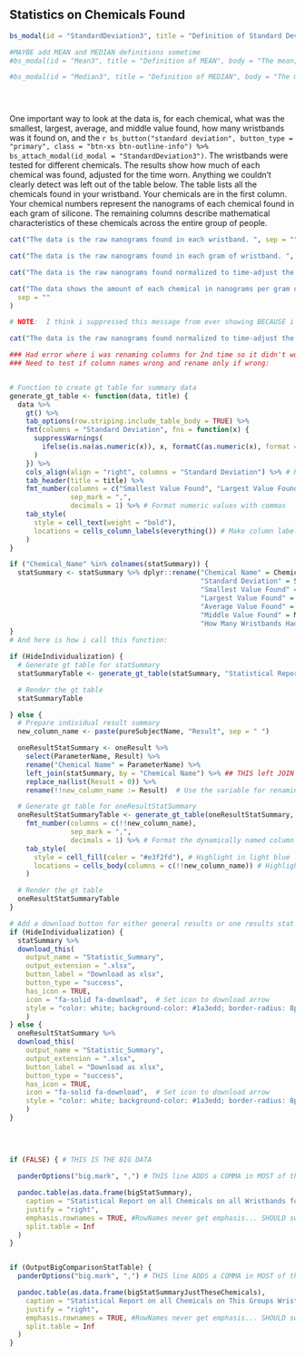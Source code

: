 


## Statistics on Chemicals Found

```r


bs_modal(id = "StandardDeviation3", title = "Definition of Standard Deviation", body = "Standard deviation is a measure of how spread out all the results are from the average. A bigger standard deviation means the numbers are more spread out, while a smaller one means they're closer to the average.")

#MAYBE add MEAN and MEDIAN definitions sometime
#bs_modal(id = "Mean3", title = "Definition of MEAN", body = "The mean, or average, is the total of all the numbers divided by how many numbers there are. It’s a way to find the 'typical' value of a set of numbers.")

#bs_modal(id = "Median3", title = "Definition of MEDIAN", body = "The median is the middle value in a list of numbers sorted from smallest to largest. It’s the one right in the middle. It shows the 'center' of the data without being affected by very high or very low numbers.")


  
```



One important way to look at the data is, for each chemical, what was the smallest, largest, average, and middle value found, how many wristbands was it found on, and the `r bs_button("standard deviation", button_type = "primary", class = "btn-xs btn-outline-info") %>% bs_attach_modal(id_modal = "StandardDeviation3")`. The wristbands were tested for different chemicals. The results show how much of each chemical was found, adjusted for the time worn.  Anything we couldn't clearly detect was left out of the table below.  The table lists all the chemicals found in your wristband.  Your chemicals are in the first column. Your chemical numbers represent the nanograms of each chemical found in each gram of silicone.  The remaining columns describe mathematical characteristics of these chemicals across the entire group of people.


<!--
One important way to look at the data is, for each chemical, what was the smallest, largest, average, and middle value found, how many wristbands was it found on, and the standard deviation.  The wristbands were tested for different chemicals. The results show how much of each chemical was found, adjusted for the time worn.  Anything we couldn't clearly detect was left out of the table below.
-->

```r
cat("The data is the raw nanograms found in each wristband. ", sep = "")
```

```r
cat("The data is the raw nanograms found in each gram of wristband. ", sep = "")
```

```r
cat("The data is the raw nanograms found normalized to time-adjust the values as though the wristband were worn for exactly one week. ", sep = "")
```

```r
cat("The data shows the amount of each chemical in nanograms per gram of wristband, adjusted for the time worn to make results comparable.",
  sep = ""
)
```

```r
# NOTE:  I think i suppressed this message from ever showing BECAUSE i don't think it is necessary and adds complications to understanding

cat("The data is the raw nanograms found normalized to time-adjust the values as though the wristband were worn for exactly one day. ")
```

<!-- Values below the limit of detection are not included in the statistical analyses and are listed as zeros. -->

```r
### Had error where i was renaming columns for 2nd time so it didn't work.
### Need to test if column names wrong and rename only if wrong:


# Function to create gt table for summary data
generate_gt_table <- function(data, title) {
  data %>%
    gt() %>%
    tab_options(row.striping.include_table_body = TRUE) %>%
    fmt(columns = "Standard Deviation", fns = function(x) {
      suppressWarnings(
        ifelse(is.na(as.numeric(x)), x, formatC(as.numeric(x), format = "f", big.mark = ",", digits = 0))
      )
    }) %>%
    cols_align(align = "right", columns = "Standard Deviation") %>% # Right-align Standard Deviation column
    tab_header(title = title) %>%
    fmt_number(columns = c("Smallest Value Found", "Largest Value Found", "Average Value Found", "Middle Value Found"),
               sep_mark = ",",
               decimals = 1) %>% # Format numeric values with commas
    tab_style(
      style = cell_text(weight = "bold"),
      locations = cells_column_labels(everything()) # Make column labels bold
    )
}

if ("Chemical_Name" %in% colnames(statSummary)) {
  statSummary <- statSummary %>% dplyr::rename("Chemical Name" = Chemical_Name, 
                                               "Standard Deviation" = Standard_Deviation,
                                               "Smallest Value Found" = MinResult ,
                                               "Largest Value Found" = MaxResult,
                                               "Average Value Found" = MeanResult,
                                               "Middle Value Found" = MedianResult,
                                               "How Many Wristbands Had this" = Count)
}
# And here is how i call this function:

if (HideIndividualization) {
  # Generate gt table for statSummary
  statSummaryTable <- generate_gt_table(statSummary, "Statistical Report on all Chemicals on all Wristbands")

  # Render the gt table
  statSummaryTable

} else {
  # Prepare individual result summary
  new_column_name <- paste(pureSubjectName, "Result", sep = " ")

  oneResultStatSummary <- oneResult %>%
    select(ParameterName, Result) %>%
    rename("Chemical Name" = ParameterName) %>%
    left_join(statSummary, by = "Chemical Name") %>% ## THIS left JOIN makes it for ONLY chemical found on this wristband
    replace_na(list(Result = 0)) %>%
    rename(!!new_column_name := Result)  # Use the variable for renaming

  # Generate gt table for oneResultStatSummary
  oneResultStatSummaryTable <- generate_gt_table(oneResultStatSummary, paste("Statistical Report on all Chemicals on", pureSubjectName, "wristband")) %>%
    fmt_number(columns = c(!!new_column_name),
               sep_mark = ",",
               decimals = 1) %>% # Format the dynamically named column with commas
    tab_style(
      style = cell_fill(color = "#e3f2fd"), # Highlight in light blue
      locations = cells_body(columns = c(!!new_column_name)) # Highlight column with pureSubjectName
    )

  # Render the gt table
  oneResultStatSummaryTable
}

# Add a download button for either general results or one results stat summary
if (HideIndividualization) {
  statSummary %>%
  download_this(
    output_name = "Statistic_Summary",
    output_extension = ".xlsx",
    button_label = "Download as xlsx",
    button_type = "success",
    has_icon = TRUE,
    icon = "fa-solid fa-download",  # Set icon to download arrow 
    style = "color: white; background-color: #1a3edd; border-radius: 8px;"  # Additional styling  BLUE from CSS
    )
} else {
  oneResultStatSummary %>%
  download_this(
    output_name = "Statistic_Summary",
    output_extension = ".xlsx",
    button_label = "Download as xlsx",
    button_type = "success",
    has_icon = TRUE,
    icon = "fa-solid fa-download",  # Set icon to download arrow 
    style = "color: white; background-color: #1a3edd; border-radius: 8px;"  # Additional styling  BLUE from CSS
    )
}
  
  
  
  
if (FALSE) { # THIS IS THE BIG DATA

  panderOptions("big.mark", ",") # THIS line ADDS a COMMA in MOST of the numbers (not all... )

  pandoc.table(as.data.frame(bigStatSummary),
    caption = "Statistical Report on all Chemicals on all Wristbands found  in Large Demo Set compared to this smaller data set",
    justify = "right",
    emphasis.rownames = TRUE, #RowNames never get emphasis... SHOULD switch to gt() someday
    split.table = Inf
  )
}


if (OutputBigComparisonStatTable) {
  panderOptions("big.mark", ",") # THIS line ADDS a COMMA in MOST of the numbers (not all... )

  pandoc.table(as.data.frame(bigStatSummaryJustTheseChemicals),
    caption = "Statistical Report on all Chemicals on This Groups Wristbands compared to values for these chemicals in Larger Demo  data set",
    justify = "right",
    emphasis.rownames = TRUE, #RowNames never get emphasis... SHOULD switch to gt() someday
    split.table = Inf
  )
}


```

<br> <br>
